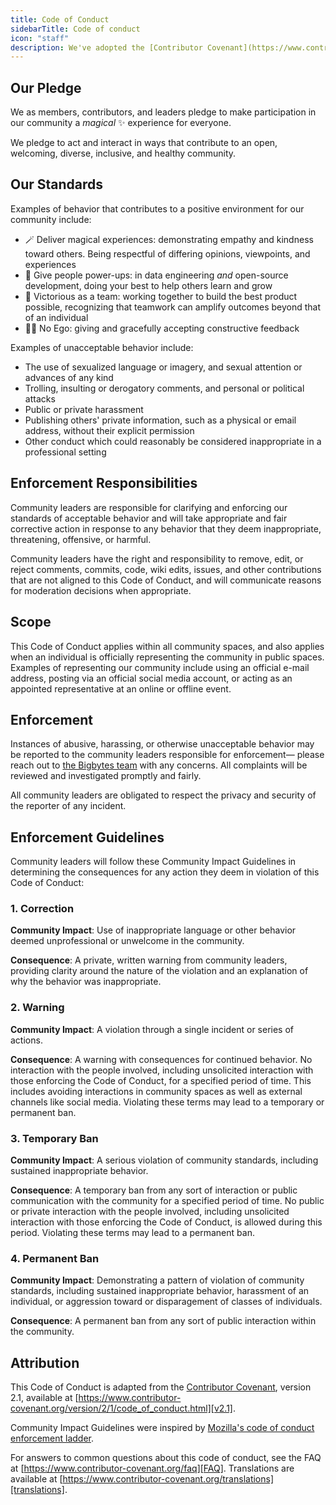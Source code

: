 ```yaml
---
title: Code of Conduct
sidebarTitle: Code of conduct
icon: "staff"
description: We've adopted the [Contributor Covenant](https://www.contributor-covenant.org/) Code of Conduct for the Bigbytes community. Please review the following to understand our standards and expectations for participation.
---
```


## Our Pledge

We as members, contributors, and leaders pledge to make participation in our
community a _magical_ ✨ experience for everyone.

We pledge to act and interact in ways that contribute to an open, welcoming,
diverse, inclusive, and healthy community.

## Our Standards

Examples of behavior that contributes to a positive environment for our
community include:

* 🪄 Deliver magical experiences: demonstrating empathy and kindness toward others.
  Being respectful of differing opinions, viewpoints, and experiences
* 🔋 Give people power-ups: in data engineering _and_ open-source development,
  doing your best to help others learn and grow
* 👬 Victorious as a team: working together to build the best product possible,
  recognizing that teamwork can amplify outcomes beyond that of an individual
* 🙅‍♂️ No Ego: giving and gracefully accepting constructive feedback

Examples of unacceptable behavior include:

* The use of sexualized language or imagery, and sexual attention or advances of
  any kind
* Trolling, insulting or derogatory comments, and personal or political attacks
* Public or private harassment
* Publishing others' private information, such as a physical or email address,
  without their explicit permission
* Other conduct which could reasonably be considered inappropriate in a
  professional setting

## Enforcement Responsibilities

Community leaders are responsible for clarifying and enforcing our standards of
acceptable behavior and will take appropriate and fair corrective action in
response to any behavior that they deem inappropriate, threatening, offensive,
or harmful.

Community leaders have the right and responsibility to remove, edit, or reject
comments, commits, code, wiki edits, issues, and other contributions that are
not aligned to this Code of Conduct, and will communicate reasons for moderation
decisions when appropriate.

## Scope

This Code of Conduct applies within all community spaces, and also applies when
an individual is officially representing the community in public spaces.
Examples of representing our community include using an official e-mail address,
posting via an official social media account, or acting as an appointed
representative at an online or offline event.

## Enforcement

Instances of abusive, harassing, or otherwise unacceptable behavior may be
reported to the community leaders responsible for enforcement— please reach 
out to [the Bigbytes team](mailto:hello@bigbytes.ai) with any concerns.
All complaints will be reviewed and investigated promptly and fairly.

All community leaders are obligated to respect the privacy and security of the
reporter of any incident.

## Enforcement Guidelines

Community leaders will follow these Community Impact Guidelines in determining
the consequences for any action they deem in violation of this Code of Conduct:

### 1. Correction

**Community Impact**: Use of inappropriate language or other behavior deemed
unprofessional or unwelcome in the community.

**Consequence**: A private, written warning from community leaders, providing
clarity around the nature of the violation and an explanation of why the
behavior was inappropriate.

### 2. Warning

**Community Impact**: A violation through a single incident or series of
actions.

**Consequence**: A warning with consequences for continued behavior. No
interaction with the people involved, including unsolicited interaction with
those enforcing the Code of Conduct, for a specified period of time. This
includes avoiding interactions in community spaces as well as external channels
like social media. Violating these terms may lead to a temporary or permanent
ban.

### 3. Temporary Ban

**Community Impact**: A serious violation of community standards, including
sustained inappropriate behavior.

**Consequence**: A temporary ban from any sort of interaction or public
communication with the community for a specified period of time. No public or
private interaction with the people involved, including unsolicited interaction
with those enforcing the Code of Conduct, is allowed during this period.
Violating these terms may lead to a permanent ban.

### 4. Permanent Ban

**Community Impact**: Demonstrating a pattern of violation of community
standards, including sustained inappropriate behavior, harassment of an
individual, or aggression toward or disparagement of classes of individuals.

**Consequence**: A permanent ban from any sort of public interaction within the
community.

## Attribution

This Code of Conduct is adapted from the [Contributor Covenant][homepage],
version 2.1, available at
[https://www.contributor-covenant.org/version/2/1/code_of_conduct.html][v2.1].

Community Impact Guidelines were inspired by
[Mozilla's code of conduct enforcement ladder][Mozilla CoC].

For answers to common questions about this code of conduct, see the FAQ at
[https://www.contributor-covenant.org/faq][FAQ]. Translations are available at
[https://www.contributor-covenant.org/translations][translations].

[homepage]: https://www.contributor-covenant.org
[v2.1]: https://www.contributor-covenant.org/version/2/1/code_of_conduct.html
[Mozilla CoC]: https://github.com/mozilla/diversity
[FAQ]: https://www.contributor-covenant.org/faq
[translations]: https://www.contributor-covenant.org/translations
